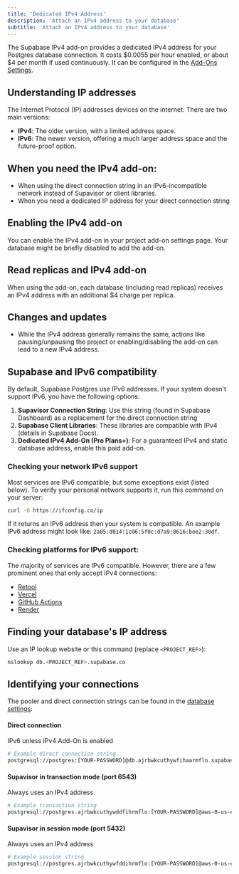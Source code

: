 ```yaml
---
title: 'Dedicated IPv4 Address'
description: 'Attach an IPv4 address to your database'
subtitle: 'Attach an IPv4 address to your database'
---
```


The Supabase IPv4 add-on provides a dedicated IPv4 address for your Postgres database connection. It costs $0.0055 per hour enabled, or about $4 per month if used continuously. It can be configured in the [Add-Ons Settings](https://supabase.com/dashboard/project/_/settings/addons).

## Understanding IP addresses

The Internet Protocol (IP) addresses devices on the internet. There are two main versions:

- **IPv4**: The older version, with a limited address space.
- **IPv6**: The newer version, offering a much larger address space and the future-proof option.

## When you need the IPv4 add-on:

- When using the direct connection string in an IPv6-incompatible network instead of Supavisor or client libraries.
- When you need a dedicated IP address for your direct connection string

## Enabling the IPv4 add-on

You can enable the IPv4 add-on in your project add-on settings page. Your database might be briefly disabled to add the add-on.

## Read replicas and IPv4 add-on

When using the add-on, each database (including read replicas) receives an IPv4 address with an additional $4 charge per replica.

## Changes and updates

- While the IPv4 address generally remains the same, actions like pausing/unpausing the project or enabling/disabling the add-on can lead to a new IPv4 address.

## Supabase and IPv6 compatibility

By default, Supabase Postgres use IPv6 addresses. If your system doesn't support IPv6, you have the following options:

1. **Supavisor Connection String**: Use this string (found in Supabase Dashboard) as a replacement for the direct connection string
2. **Supabase Client Libraries**: These libraries are compatible with IPv4 (details in Supabase Docs).
3. **Dedicated IPv4 Add-On (Pro Plans+)**: For a guaranteed IPv4 and static database address, enable this paid add-on.

### Checking your network IPv6 support

Most services are IPv6 compatible, but some exceptions exist (listed below). To verify your personal network supports it, run this command on your server:

```sh
curl -6 https://ifconfig.co/ip
```

If it returns an IPv6 address then your system is compatible. An example IPv6 address might look like: `2a05:d014:1c06:5f0c:d7a9:8616:bee2:30df`.

### Checking platforms for IPv6 support:

The majority of services are IPv6 compatible. However, there are a few prominent ones that only accept IPv4 connections:

- [Retool](https://retool.com/)
- [Vercel](https://vercel.com/)
- [GitHub Actions](https://docs.github.com/en/actions)
- [Render](https://render.com/)

## Finding your database's IP address

Use an IP lookup website or this command (replace `<PROJECT_REF>`):

```sh
nslookup db.<PROJECT_REF>.supabase.co
```

## Identifying your connections

The pooler and direct connection strings can be found in the [database settings](https://supabase.com/dashboard/project/_/settings/database):

#### Direct connection

IPv6 unless IPv4 Add-On is enabled

```sh
# Example direct connection string
postgresql://postgres:[YOUR-PASSWORD]@db.ajrbwkcuthywfihaarmflo.supabase.co:5432/postgres
```

#### Supavisor in transaction mode (port 6543)

Always uses an IPv4 address

```sh
# Example transaction string
postgresql://postgres.ajrbwkcuthywddfihrmflo:[YOUR-PASSWORD]@aws-0-us-east-1.pooler.supabase.com:6543/postgres
```

#### Supavisor in session mode (port 5432)

Always uses an IPv4 address

```sh
# Example session string
postgresql://postgres.ajrbwkcuthywfddihrmflo:[YOUR-PASSWORD]@aws-0-us-east-1.pooler.supabase.com:5432/postgres
```
